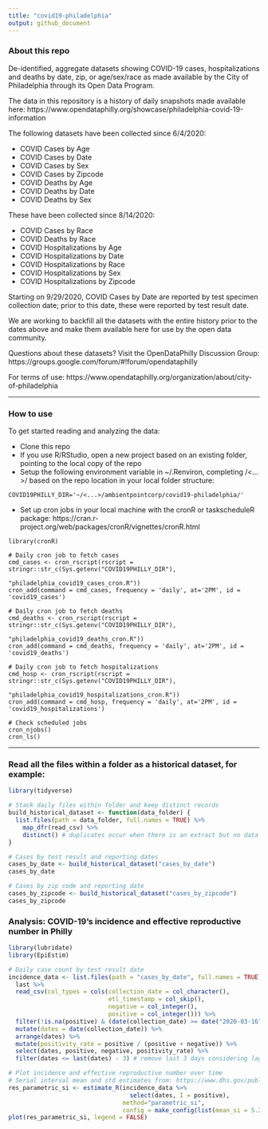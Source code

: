 ```yaml
---
title: "covid19-philadelphia"
output: github_document
---
```


### About this repo
De-identified, aggregate datasets showing COVID-19 cases, hospitalizations and deaths by date, zip, or age/sex/race as made available by the City of Philadelphia through its Open Data Program.

The data in this repository is a history of daily snapshots made available here: https://www.opendataphilly.org/showcase/philadelphia-covid-19-information

The following datasets have been collected since 6/4/2020:

* COVID Cases by Age
* COVID Cases by Date
* COVID Cases by Sex
* COVID Cases by Zipcode
* COVID Deaths by Age
* COVID Deaths by Date
* COVID Deaths by Sex

These have been collected since 8/14/2020:

* COVID Cases by Race
* COVID Deaths by Race
* COVID Hospitalizations by Age
* COVID Hospitalizations by Date
* COVID Hospitalizations by Race
* COVID Hospitalizations by Sex
* COVID Hospitalizations by Zipcode

Starting on 9/29/2020, COVID Cases by Date are reported by test specimen collection date; prior to this date, these were reported by test result date.

We are working to backfill all the datasets with the entire history prior to the dates above and make them available here for use by the open data community.

Questions about these datasets? Visit the OpenDataPhilly Discussion Group: https://groups.google.com/forum/#!forum/opendataphilly

For terms of use: https://www.opendataphilly.org/organization/about/city-of-philadelphia

---------

### How to use
To get started reading and analyzing the data:

* Clone this repo
* If you use R/RStudio, open a new project based on an existing folder, pointing to the local copy of the repo
* Setup the following environment variable in ~/.Renviron, completing /<...>/ based on the repo location in your local folder structure:
```
COVID19PHILLY_DIR='~/<...>/ambientpointcorp/covid19-philadelphia/'
```
* Set up cron jobs in your local machine with the cronR or taskscheduleR package: https://cran.r-project.org/web/packages/cronR/vignettes/cronR.html
```
library(cronR)

# Daily cron job to fetch cases
cmd_cases <- cron_rscript(rscript = stringr::str_c(Sys.getenv("COVID19PHILLY_DIR"),
                                             "philadelphia_covid19_cases_cron.R"))
cron_add(command = cmd_cases, frequency = 'daily', at='2PM', id = 'covid19_cases')

# Daily cron job to fetch deaths
cmd_deaths <- cron_rscript(rscript = stringr::str_c(Sys.getenv("COVID19PHILLY_DIR"),
                                                   "philadelphia_covid19_deaths_cron.R"))
cron_add(command = cmd_deaths, frequency = 'daily', at='2PM', id = 'covid19_deaths')

# Daily cron job to fetch hospitalizations
cmd_hosp <- cron_rscript(rscript = stringr::str_c(Sys.getenv("COVID19PHILLY_DIR"),
                                                   "philadelphia_covid19_hospitalizations_cron.R"))
cron_add(command = cmd_hosp, frequency = 'daily', at='2PM', id = 'covid19_hospitalizations')

# Check scheduled jobs
cron_njobs()
cron_ls()
```
---------
### Read all the files within a folder as a historical dataset, for example:
```r
library(tidyverse)

# Stack daily files within folder and keep distinct records
build_historical_dataset <- function(data_folder) {
  list.files(path = data_folder, full.names = TRUE) %>%
    map_dfr(read_csv) %>%
    distinct() # duplicates occur when there is an extract but no data update
}

# Cases by test result and reporting dates
cases_by_date <- build_historical_dataset("cases_by_date")
cases_by_date

# Cases by zip code and reporting date
cases_by_zipcode <- build_historical_dataset("cases_by_zipcode")
cases_by_zipcode
```

### Analysis: COVID-19's incidence and effective reproductive number in Philly
```r
library(lubridate)
library(EpiEstim)

# Daily case count by test result date
incidence_data <- list.files(path = "cases_by_date", full.names = TRUE) %>% 
  last %>% 
  read_csv(col_types = cols(collection_date = col_character(),
                            etl_timestamp = col_skip(),
                            negative = col_integer(),
                            positive = col_integer())) %>% 
  filter(!is.na(positive) & (date(collection_date) >= date("2020-03-16"))) %>%
  mutate(dates = date(collection_date)) %>%
  arrange(dates) %>%
  mutate(positivity_rate = positive / (positive + negative)) %>%
  select(dates, positive, negative, positivity_rate) %>%
  filter(dates <= last(dates) - 3) # remove last 3 days considering lag in test results

# Plot incidence and effective reproductive number over time
# Serial interval mean and std estimates from: https://www.dhs.gov/publication/st-master-question-list-covid-19
res_parametric_si <- estimate_R(incidence_data %>% 
                                  select(dates, I = positive),
                                method="parametric_si",
                                config = make_config(list(mean_si = 5.29, std_si = 5.32)))
plot(res_parametric_si, legend = FALSE)
```
